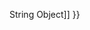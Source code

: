 {{Page_Title}}
{{Flags}}
{{Summary_Section|Removes the leading and trailing white space and line terminator characters from a string.

}}
{{JS_Syntax|Formats={{JS_Syntax_Format
|Format= stringObj.trim()}}
|Values={{JS_Syntax_Parameter
|Name=stringObj
|Required=Required
|Description=A String object or string literal. This string is not modified by the '''trim''' method.}}
}}
{{JS_Return_Value
|Description=The original string with leading and trailing white space and line terminator characters removed.}}
{{Remarks_Section
|Remarks=The characters that are removed include space, tab, form feed, carriage return, and line feed. See Special Characters (Windows Scripting - JScript) for a comprehensive list of white space and line terminator characters.

For an example that shows how to implement your own trim method, see Prototypes and Prototype Inheritance.
}}
{{Examples_Section
|Not_required=No
|Examples={{Single_Example
|Language=JavaScript
|Description=The following example illustrates the use of the '''trim''' method.

|Code= var message = "    abc def     \r\n  ";
 
 document.write("[" + message.trim() + "]");
 document.write("&lt;br/&gt;");
 document.write("length: " + message.trim().length);
 
 // Output:
 //  [abc def]
 //  length: 7
}}}}
{{See_Also_Section
|Manual_links=* [[javascript/String{{!}}String Object]]
}}
{{Topics | JS Basic}}

{{External_Attribution
|Is_CC-BY-SA=No
|Sources=MSDN
|MDN_link=
|MSDN_link=http://msdn.microsoft.com/en-us/library/ie/ff679971(v=vs.94).aspx
|HTML5Rocks_link=
}}
